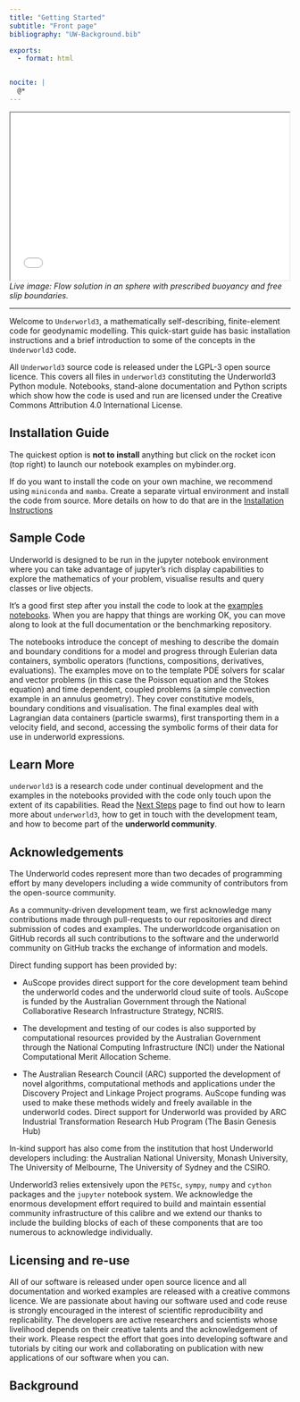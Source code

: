 ```yaml
---
title: "Getting Started"
subtitle: "Front page"
bibliography: "UW-Background.bib"

exports:
  - format: html


nocite: |
  @*
---
```



```{=html}
<center>
<iframe src="media/pyvista/SphereStreamlinesS.html" width="500" height="300">
</iframe>
</center>

<i>
    Live image: Flow solution in an sphere with prescribed buoyancy
    and free slip boundaries.
</i>

```
---

Welcome to `Underworld3`, a mathematically self-describing, finite-element code for geodynamic modelling. This quick-start guide has basic installation instructions and a brief introduction to some of the concepts in the `Underworld3` code.

All `Underworld3` source code is released under the LGPL-3 open source licence. This covers all files in `underworld3` constituting the Underworld3 Python module. Notebooks, stand-alone documentation and Python scripts which show how the code is used and run are licensed under the Creative Commons Attribution 4.0 International License.

## Installation Guide

The quickest option is **not to install** anything but click on the rocket icon (top right) to launch our notebook examples on mybinder.org.

If do you want to install the code on your own machine, we recommend using `miniconda` and `mamba`. Create a separate virtual environment and install the code from source. More details on how to do that are in the [Installation Instructions](Installation.qmd)

## Sample Code

Underworld is designed to be run in the jupyter notebook environment where you can take advantage of jupyter's rich display capabilities to explore the mathematics of your problem, visualise results and query classes or live objects.

It's a good first step after you install the code to look at the [examples notebooks](Notebooks/Notebook_Index.ipynb). When you are happy that things are working OK, you can move along to look at the full documentation or the benchmarking repository.

The notebooks introduce the concept of meshing to describe the domain and boundary conditions for a model and progress through Eulerian data containers, symbolic operators (functions, compositions, derivatives, evaluations).
The examples move on to the template PDE solvers for scalar and vector problems (in this case the Poisson equation and the Stokes equation) and time dependent, coupled problems (a simple convection example in an annulus geometry). They cover constitutive models, boundary conditions and visualisation.
The final examples deal with Lagrangian data containers (particle swarms), first transporting them in a velocity field, and second, accessing the symbolic forms of their data for use in underworld expressions.

## Learn More

`underworld3` is a research code under continual development and the examples in the notebooks provided with the code only touch upon the extent of its capabilities. Read the [Next Steps](NextSteps.qmd) page to find out how to learn more about `underworld3`, how to get in touch with the development team, and how to become part of the **underworld community**.


## Acknowledgements

The Underworld codes represent more than two decades of programming effort by many developers including a wide community of contributors from the open-source community.

As a community-driven development team, we first acknowledge many contributions made through pull-requests to our repositories and direct submission of codes and examples. The underworldcode organisation on GitHub records all such contributions to the software and the underworld community on GitHub tracks the exchange of information and models.

Direct funding support has been provided by:

 - AuScope provides direct support for the core development team behind the underworld codes and the underworld cloud suite of tools. AuScope is funded by the Australian Government through the National Collaborative Research Infrastructure Strategy, NCRIS.

 - The development and testing of our codes is also supported by computational resources provided by the Australian Government through the National Computing Infrastructure (NCI) under the National Computational Merit Allocation Scheme.

 - The Australian Research Council (ARC) supported the development of novel algorithms, computational methods and applications under the Discovery Project and Linkage Project programs. AuScope funding was used to make these methods widely and freely available in the underworld codes. Direct support for Underworld was provided by ARC Industrial Transformation Research Hub Program (The Basin Genesis Hub)

In-kind support has also come from the institution that host Underworld developers including: the Australian National University, Monash University, The University of Melbourne, The University of Sydney and the CSIRO.

Underworld3 relies extensively upon the `PETSc`, `sympy`, `numpy` and `cython` packages and the `jupyter` notebook system.  We acknowledge the enormous development effort required to build and maintain essential community infrastructure of this calibre and we extend our thanks to include the building blocks of each of these components that are too numerous to acknowledge individually.

## Licensing and re-use

All of our software is released under open source licence and all documentation and worked examples are released with a creative commons licence. We are passionate about having our software used and code reuse is strongly encouraged in the interest of scientific reproducibility and replicability.
The developers are active researchers and scientists whose livelihood depends  on their creative talents and the acknowledgement of their work. Please respect the effort that goes into developing software and tutorials by citing our work and collaborating on publication with new applications of our software when you can.

## Background


::: {#refs}
:::

